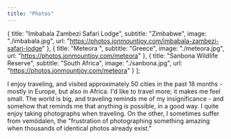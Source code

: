 ```yaml
---
title: "Photos"
---
```


  {
    title: "Imbabala Zambezi Safari Lodge",
    subtitle: "Zimbabwe",
    image: "./imbabala.jpg",
    url: "https://photos.jonmountjoy.com/imbabala-zambezi-safari-lodge"
  },
  {
    title: "Meteora ",
    subtitle: "Greece",
    image: "./meteora.jpg",
    url: "https://photos.jonmountjoy.com/meteora"
  },
  {
    title: "Sanbona Wildlife Reserve",
    subtitle: "South Africa",
    image: "./sanbona.jpg",
    url: "https://photos.jonmountjoy.com/meteora"
  }
];

I enjoy traveling, and visited approximately 50 cities in the past 18 months - mostly in Europe, but also in Africa. I'd like to travel more; it makes me feel small. The world is big, and traveling reminds me of my insignificance - and somehow that reminds me that anything is possible, in a good way. I quite enjoy taking photographs when traveling. On the other, I sometimes suffer from vemödalen, the "frustration of photographing something amazing when thousands of identical photos already exist."